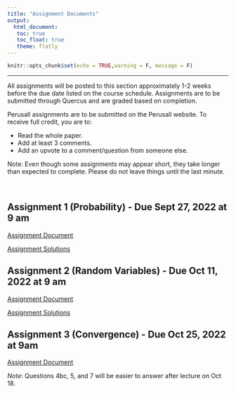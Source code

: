 ```yaml
---
title: "Assignment Documents"
output: 
  html_document:
   toc: true
   toc_float: true
   theme: flatly
---
```


```r
knitr::opts_chunk$set(echo = TRUE,warning = F, message = F)
```
******

All assignments will be posted to this section approximately 1-2 weeks before the due date listed on the course schedule.  Assignments are to be submitted through Quercus and are graded based on completion.  

Perusall assignments are to be submitted on the Perusall website.  To receive full credit, you are to:

* Read the whole paper.
* Add at least 3 comments.
* Add an upvote to a comment/question from someone else.

Note: Even though some assignments may appear short, they take longer than expected to complete. Please do not leave things until the last minute. 

<br>

## Assignment 1 (Probability) - Due Sept 27, 2022 at 9 am

[Assignment Document](https://drive.google.com/file/d/1d-52W4AZN-YGdi6AV2OzxGWD5J886JcS/view?usp=sharing)

[Assignment Solutions](https://q.utoronto.ca/courses/273117/files)


## Assignment 2 (Random Variables) - Due Oct 11, 2022 at 9 am

[Assignment Document](https://drive.google.com/drive/folders/1O708lq2WE6e_w3F-LM6ePvCkoTlkXUPB?usp=sharing)

[Assignment Solutions](https://q.utoronto.ca/courses/273117/files)

## Assignment 3 (Convergence) - Due Oct 25, 2022 at 9am

[Assignment Document](https://drive.google.com/file/d/1ScLoIVTKGqGElteXGfjic4e268kV1fVT/view?usp=sharing)

*Note*: Questions 4bc, 5, and 7 will be easier to answer after lecture on Oct 18.
